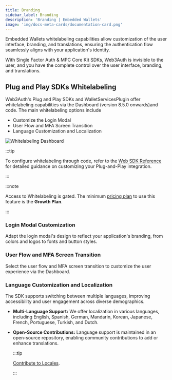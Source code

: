 ```yaml
---
title: Branding
sidebar_label: Branding
description: 'Branding | Embedded Wallets'
image: 'img/docs-meta-cards/documentation-card.png'
---
```


Embedded Wallets whitelabeling capabilities allow customization of the user interface, branding, and translations, ensuring the authentication flow seamlessly aligns with your application's identity.

With Single Factor Auth & MPC Core Kit SDKs, Web3Auth is invisible to the user, and you have the complete control over the user interface, branding, and translations.

## Plug and Play SDKs Whitelabeling

Web3Auth's Plug and Play SDKs and WalletServicesPlugin offer whitelabeling capabilities via the Dashboard (version 8.5.0 onwards)and code. The main whitelabeling options include

- Customize the Login Modal
- User Flow and MFA Screen Transition
- Language Customization and Localization

![Whitelabeling Dashboard](/img/whitelabel/modal/branding.gif)

:::tip

To configure whitelabeling through code, refer to the [Web SDK Reference](/embedded-wallets/sdk/react/advanced/whitelabel) for detailed guidance on customizing your Plug-and-Play integration.

:::

:::note

Access to Whitelabeling is gated. The minimum [pricing plan](https://web3auth.io/pricing.html) to use this feature is the **Growth Plan**.

:::

### Login Modal Customization

Adapt the login modal's design to reflect your application's branding, from colors and logos to fonts and button styles.

### User Flow and MFA Screen Transition

Select the user flow and MFA screen transition to customize the user experience via the Dashboard.

### Language Customization and Localization

The SDK supports switching between multiple languages, improving accessibility and user engagement across diverse demographics.

- **Multi-Language Support:** We offer localization in various languages, including English, Spanish, German, Mandarin, Korean, Japanese, French, Portuguese, Turkish, and Dutch.

- **Open-Source Contributions:** Language support is maintained in an open-source repository, enabling community contributions to add or enhance translations.

  :::tip

  [Contribute to Locales](https://github.com/Web3Auth/web3auth-locales).

  :::
